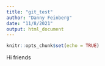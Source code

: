 ```yaml
---
title: "git_test"
author: "Danny Feinberg"
date: "11/8/2021"
output: html_document
---
```


```r
knitr::opts_chunk$set(echo = TRUE)
```

Hi friends
